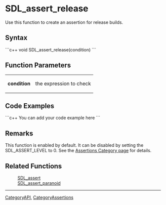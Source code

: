 <!-- pragma section-numbers off -->
<!-- pragma camelcase off -->

= SDL_assert_release =
Use this function to create an assertion for release builds.


== Syntax ==
```c++
void SDL_assert_release(condition)
```

== Function Parameters ==
{|
|'''condition'''
|the expression to check
|}

== Code Examples ==
```c++
You can add your code example here
```

== Remarks ==
This function is enabled by default.  It can be disabled by setting the SDL_ASSERT_LEVEL to 0.  See the [[CategoryAssertions|Assertions Category page]] for details.

== Related Functions ==
:[[SDL_assert]]
:[[SDL_assert_paranoid]]

----
[[CategoryAPI]], [[CategoryAssertions]]
